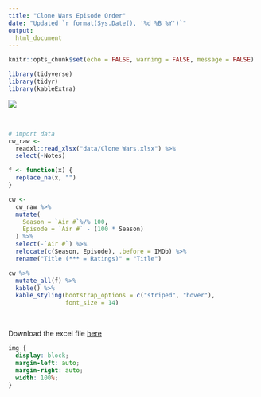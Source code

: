 ```yaml
---
title: "Clone Wars Episode Order"
date: "Updated `r format(Sys.Date(), '%d %B %Y')`"
output: 
  html_document
---
```


```r
knitr::opts_chunk$set(echo = FALSE, warning = FALSE, message = FALSE)

library(tidyverse)
library(tidyr)
library(kableExtra)
```

![](https://c4.wallpaperflare.com/wallpaper/340/241/208/clone-trooper-star-wars-wallpaper-preview.jpg)

<br>

```r
# import data
cw_raw <- 
  readxl::read_xlsx("data/Clone Wars.xlsx") %>% 
  select(-Notes)

f <- function(x) {
  replace_na(x, "")
}

cw <-
  cw_raw %>% 
  mutate(
    Season = `Air #`%/% 100,
    Episode = `Air #` - (100 * Season)
  ) %>% 
  select(-`Air #`) %>% 
  relocate(c(Season, Episode), .before = IMDb) %>% 
  rename("Title (*** = Ratings)" = "Title")

cw %>% 
  mutate_all(f) %>% 
  kable() %>% 
  kable_styling(bootstrap_options = c("striped", "hover"),
                font_size = 14)

```

<br>

Download the excel file [here](https://github.com/dvannanda/clone-wars/raw/main/data/Clone%20Wars.xlsx)

```css
img {
  display: block;
  margin-left: auto;
  margin-right: auto;
  width: 100%;
}
```

